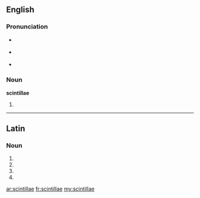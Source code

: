 ==English==

===Pronunciation===
* {{qualifier|[[w:Latin spelling and pronunciation|Latin]], [[ante]] 44–27 [[BC]]}} {{IPA|/skinˈtilːai/}}
* {{qualifier|Latin, [[post]] 44–27 BC}} {{IPA|/skinˈtilːɛː/}}
* {{a|UK}} {{IPA|/sɪnˈtɪlaɪ/}}

===Noun===
'''scintillae''' {{p}}

# {{plural of|[[scintilla#English|scintilla]]}}

----

==Latin==

===Noun===
{{la-noun-form|scintillae}}

# {{inflection of|scintilla|scintilla|nom|p|lang=la}}
# {{inflection of|scintilla|scintilla|gen|s|lang=la}}
# {{inflection of|scintilla|scintilla|dat|s|lang=la}}
# {{inflection of|scintilla|scintilla|voc|p|lang=la}}


[[ar:scintillae]]
[[fr:scintillae]]
[[my:scintillae]]